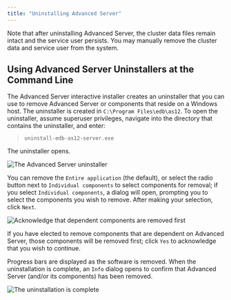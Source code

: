 ```yaml
---
title: "Uninstalling Advanced Server"
---
```


Note that after uninstalling Advanced Server, the cluster data files remain intact and the service user persists. You may manually remove the cluster data and service user from the system.

## Using Advanced Server Uninstallers at the Command Line

The Advanced Server interactive installer creates an uninstaller that you can use to remove Advanced Server or components that reside on a Windows host. The uninstaller is created in `C:\Program Files\edb\as12`. To open the uninstaller, assume superuser privileges, navigate into the directory that contains the uninstaller, and enter:

> `uninstall-edb-as12-server.exe`

The uninstaller opens.

![*The Advanced Server uninstaller*](images/advanced_server_uninstaller.png)

You can remove the `Entire application` (the default), or select the radio button next to `Individual components` to select components for removal; if you select `Individual components`, a dialog will open, prompting you to select the components you wish to remove. After making your selection, click `Next`.

![*Acknowledge that dependent components are removed first*](images/acknowledging_components_removed.png)

If you have elected to remove components that are dependent on Advanced Server, those components will be removed first; click `Yes` to acknowledge that you wish to continue.

Progress bars are displayed as the software is removed. When the uninstallation is complete, an `Info` dialog opens to confirm that Advanced Server (and/or its components) has been removed.

![*The uninstallation is complete*](images/uninstallation_complete.png)
